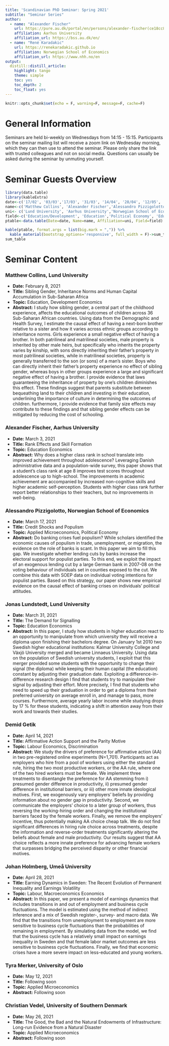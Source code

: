 ```yaml
---
title: 'Scandinavian PhD Seminar: Spring 2021'
subtitle: "Seminar Series"
author:
  - name: "Alexander Fischer"
    url: https://pure.au.dk/portal/en/persons/alexander-fischer(ce18cc8e-3a48-4e1a-8725-00d205d6b478).html
    affiliation: Aarhus University
    affiliation_url: https://bss.au.dk/en/
  - name: "René Karadakic"
    url: https://renekaradakic.github.io
    affiliation: Norwegian School of Economics
    affiliation_url: https://www.nhh.no/en
output: 
  distill::distill_article:
    highlight: tango
    theme: simple
    toc: yes
    toc_depth: 2
    toc_float: yes
---
```



```r
knitr::opts_chunk$set(echo = F, warning=F, message=F, cache=F)
```



# General Information
Seminars are held bi-weekly on Wednesdays from 14:15 - 15:15. Participants on the seminar mailing list will receive a zoom link on Wednesday morning, which they can then use to attend the seminar. Please only share the link with trusted colleagues and not on social media. Questions can usually be asked during the seminar by unmuting yourself.

# Seminar Guests Overview
```r
library(data.table)
library(kableExtra)
date<-c('17/02', '03/03','17/03', '31/03', '14/04', '28/04', '12/05', '26/05')
name<-c('Matthew Collins', 'Alexander Fischer','Alessandro Pizzigolotto', 'Jonas Lundstedt',  'Demid Getik', 'Johan Holmberg', 'Tyra Merker', 'Christian Vedel')
uni<- c('Lund University', 'Aarhus University','Norwegian School of Economics', 'Lund University', 'Lund University', 'Umeå University', 'University of Oslo', 'University of Southern Denmark')
field<-c('Education/Development', 'Education','Political Economy', 'Education', 'Labour/Family', 'Labour/Macro', 'Applied Micro', 'Applied Micro' )
ptable<-data.table(Date=date, Name=name, Affiliation=uni, Field=field)

kable(ptable, format.args = list(big.mark = ",")) %>%
  kable_material(bootstrap_options='responsive', full_width = F)->sum_table
sum_table
```

# Seminar Content
### Matthew Collins, Lund University

+ **Date:** February 8, 2021 
+ **Title:** Sibling Gender, Inheritance Norms and Human Capital Accumulation in Sub-Saharan Africa 
+ **Topic:** Education, Development Economics  
+ **Abstract:** I study how sibling gender, a central part of the childhood experience, affects the educational outcomes of children across 36 Sub-Saharan African countries. Using data from the Demographic and Health Survey, I estimate the causal effect of having a next-born brother relative to a sister and how it varies across ethnic groups according to inheritance norms. Girls experience a small negative effect of having a brother. In both patrilineal and matrilineal societies, male property is inherited by other male heirs, but specifically who inherits the property varies by kinship, with sons directly inheriting their father's property in most patrilineal societies, while in matrilineal societies, property is generally transferred to the son (or sons) of a man's sister. Boys who can directly inherit their father's property experience no effect of sibling gender, whereas boys in other groups experience a large and significant negative effect of having a brother. I provide evidence that laws guaranteeing the inheritance of property by one's children diminishes this effect. These findings suggest that parents substitute between bequeathing land to their children and investing in their education, underlining the importance of culture in determining the outcomes of children. furthermore, I provide evidence that family size effects may contribute to these findings and that sibling gender effects can be mitigated by reducing the cost of schooling.

### Alexander Fischer, Aarhus University

+ **Date:** March 3, 2021  
+ **Title:**  Rank Effects and Skill Formation
+ **Topic:** Education Economics  
+ **Abstract:** Why does a higher class rank in school translate into improved achievement throughout adolescence? Leveraging Danish administrative data and a population-wide survey, this paper shows that a student’s class rank at age 8 improves test scores throughout adolescence up to high-school. The improvements in academic achievement are accompanied by increased non-cognitive skills and higher academic self-perception. Students with higher class rank further report better relationships to their teachers, but no improvements in well-being.

### Alessandro Pizzigolotto, Norwegian School of Economics

+ **Date:** March 17, 2021  
+ **Title:**  Credit Shocks and Populism  
+ **Topic:** Applied Microeconomics, Political Economy  
+ **Abstract:** Do banking crises fuel populism? While scholars identified the economic causes of populism in trade, unemployment, or migration, the evidence on the role of banks is scant. In this paper we aim to fill this gap. We investigate whether lending cuts by banks increase the electoral support for populist parties. To this end, we exploit the impact of an exogenous lending cut by a large German bank in 2007-08 on the voting behaviour of individuals set in counties exposed to the cut. We combine this data with SOEP data on individual voting intentions for populist parties. Based on this strategy, our paper shows new empirical evidence on the causal effect of banking crises on individuals’ political attitudes.

### Jonas Lundstedt, Lund University

+ **Date:** March 31, 2021  
+ **Title:** The Demand for Signalling
+ **Topic:** Education Economics  
+ **Abstract:** In this paper, I study how students in higher education react to an opportunity to manipulate from which university they will receive a diploma upon finishing their bachelors degree. On January 1st 2010 two Swedish higher educational institutions: Kalmar University College and Växjö University merged and became Linnaeus University. Using data on the population of Swedish university students, I exploit that this merger provided some students with the opportunity to change their signal (the diploma) while keeping their human capital (the education) constant by adjusting their graduation date. Exploiting a difference-in-difference research design I find that students try to manipulate their signal by adjusting their effort. More precisely, I find that students who need to speed up their graduation in order to get a diploma from their preferred university on average enroll in, and manage to pass, more courses. Furthermore, average yearly labor income while studying drops by 17 % for these students, indicating a shift in attention away from their work and towards their studies.


### Demid Getik

+ **Date:** April 14, 2021  
+ **Title:** Affirmative Action Support and the Parity Motive  
+ **Topic:** Labour Economics, Discrimination  
+ **Abstract:** We study the drivers of preference for affirmative action (AA) in two pre-registered online experiments (N=1,701). Participants act as employers who hire from a pool of workers using either the standard rule, hiring the two most productive workers, or the AA rule, where one of the two hired workers must be female. We implement three treatments to disentangle the preference for AA stemming from i) presumed gender difference in productivity, ii) presumed gender difference in institutional barriers, or iii) other more innate ideological  motives. First, we exogenously vary employers' beliefs by providing information about no gender gap in productivity. Second, we communicate the employers' choice to a later group of workers, thus reversing the working-hiring order and changing the institutional barriers faced by the female workers. Finally, we remove the employers' incentive, thus potentially making AA choice cheap talk. We do not find significant differences in hiring rule choice across treatments, despite the information and reverse-order treatments significantly altering the beliefs about female and male productivity. Our results suggest that AA choice reflects a more innate preference for advancing female workers that surpasses bridging the perceived disparity or other financial motives.

### Johan Holmberg, Umeå University

+ **Date:** April 28, 2021  
+ **Title:** Earning Dynamics in Sweden: The Recent Evolution of Permanent Inequality and Earnings Volatility
+ **Topic:** Labour, Macroeconomics Economics  
+ **Abstract:** In this paper, we present a model of earnings dynamics that includes transitions in and out of employment and business cycle fluctuations. The model is estimated using the method of indirect inference and a mix of Swedish register-, survey- and macro data. We find that the transitions from unemployment to employment are more sensitive to business cycle fluctuations than the probabilities of remaining in employment. By simulating data from the model, we find that the business cycle has a relatively small impact on earnings inequality in Sweden and that female labor market outcomes are less sensitive to business cycle fluctuations. Finally, we find that economic crises have a more severe impact on less-educated and young workers. 

### Tyra Merker, University of Oslo

+ **Date:** May 12, 2021  
+ **Title:**  Following soon
+ **Topic:** Applied Microeconomics  
+ **Abstract:** Following soon

### Christian Vedel, University of Southern Denmark

+ **Date:** May 26, 2021  
+ **Title:**  The Good, the Bad and the Natural Endowments of Infrastructure: Long-run Evidence from a Natural Disaster
+ **Topic:** Applied Microeconomics  
+ **Abstract:** Following soon
